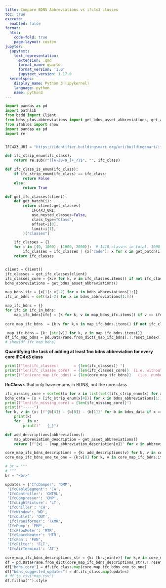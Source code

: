 ```yaml
---
title: Compare BDNS Abbreviations vs ifc4x3 classes
toc: true
execute: 
  enabled: false
format:
  html:
    code-fold: true
    page-layout: custom
jupyter:
  jupytext:
    text_representation:
      extension: .qmd
      format_name: quarto
      format_version: '1.0'
      jupytext_version: 1.17.0
  kernelspec:
    display_name: Python 3 (ipykernel)
    language: python
    name: python3
---
```

```python
import pandas as pd
import pathlib
from bsdd import Client
from bdns_plus.abbreviations import get_bdns_asset_abbreviations, get_asset_abbreviations_enum, get_asset_abbreviations
from itables import show
import pandas as pd
import re


IFC4X3_URI = "https://identifier.buildingsmart.org/uri/buildingsmart/ifc/4.3"

def ifc_strip_enum(ifc_class):
    return re.sub(r"([A-Z0-9_]+_?)$", "", ifc_class) 

def ifc_class_is_enum(ifc_class):
    if ifc_strip_enum(ifc_class) == ifc_class:
        return False
    else:
        return True

def get_ifc_classes(client):
    def get_batch(i):
        return client.get_classes(
            IFC4X3_URI,
            use_nested_classes=False,
            class_type="Class",
            offset=i[0],
            limit=i[1],
        )["classes"]

    ifc_classes = {}
    for i in [(0, 1000), (1000, 2000)]:  # 1418 classes in total. 1000 max request limit
        ifc_classes = ifc_classes | {x["code"]: x for x in get_batch(i)}
    return ifc_classes


client = Client()
ifc_classes = get_ifc_classes(client)
ifc_classes_core = {k:v for k, v in ifc_classes.items() if not ifc_class_is_enum(k)}
bdns_abbreviations = get_bdns_asset_abbreviations()

map_bdns_ifc = {x[1]: x[-2] for x in bdns_abbreviations[1:]}
ifc_in_bdns = set([x[-2] for x in bdns_abbreviations[1:]])

map_ifc_bdns = {}
for ifc in ifc_in_bdns:
    map_ifc_bdns[ifc] = [k for k, v in map_bdns_ifc.items() if v == ifc]
    
core_map_ifc_bdns  = {k:v for k,v in map_ifc_bdns.items() if not ifc_class_is_enum(k)}

_map_ifc_bdns = {k: [str(v)] for k, v in map_ifc_bdns.items()}
df_ifc_map_bdns = pd.DataFrame.from_dict(_map_ifc_bdns).T.reset_index().rename(columns={"index":"ifc4_3", 0:"bdns_abbreviation"})
# show(df_ifc_map_bdns)
```

**Quantifying the task of adding at least 1no bdns abbreviation for every core IFC4x3 class**

```python
print(f"len(ifc_classes)       = {len(ifc_classes)} ")
print(f"len(ifc_classes_core)  = {len(ifc_classes_core)}  (i.e. without the enum, e.g. IfcValve)")
print(f"len(core_map_ifc_bdns) = {len(core_map_ifc_bdns)}   (i.e. number of core Ifc classes with at least 1no mapping to an abbreviation)")
```

**IfcClass**'s that only have enums in BDNS, not the core class

```python
ifc_missing_core = sorted([x for x in list(set([ifc_strip_enum(x) for x in ifc_in_bdns])) if x not in core_map_ifc_bdns])
bdns_data = [x + [ifc_strip_enum(x[4])] for x in bdns_abbreviations[1:]] # add ifc core col
print(f"len(ifc_missing_core) = {len(ifc_missing_core)}")
print(f"-----")
for k, v in {x: [f"{b[4]} - {b[0]} - {b[1]}" for b in bdns_data if x == b[6]] for x in ifc_missing_core}.items():
    print(k)
    for _ in v:
        print(f"   {_}")
```

```python
def add_descriptions(abbreviations):
    map_abbreviation_description = get_asset_abbreviations()
    return [f"{x} - {map_abbreviation_description[x]}" for x in abbreviations]

core_map_ifc_bdns_descriptions = {k: add_descriptions(v) for k, v in core_map_ifc_bdns.items()}
core_map_ifc_bdns_one_to_one = {k:v[0] for k, v in core_map_ifc_bdns.items() if len(v) == 1}

# br = """
# """
br = "<br>"

updates = {'IfcDamper': 'DMP',
 'IfcCableSegment': 'CA',
 'IfcController': 'CNTRL',
 'IfcCompressor': 'CMP',
 'IfcLightFixture': 'LT',
 'IfcChiller': 'CH',
 'IfcWindow': 'WD',
 'IfcOutlet': 'OUT',
 'IfcTransformer': 'TXMR',
 'IfcPump': 'PMP',
 'IfcFlowMeter': 'MTR',
 'IfcSpaceHeater': 'HTR',
 'IfcFan': 'FAN',
 'IfcFilter': 'FLT',
 'IfcAirTerminal': 'AT'}

core_map_ifc_bdns_descriptions_str = {k: [br.join(v)] for k,v in core_map_ifc_bdns_descriptions.items()}
df = pd.DataFrame.from_dict(core_map_ifc_bdns_descriptions_str).T.reset_index().rename(columns={"index":"ifc_class", 0: "bdns_options"})
df["bdns_core"] = df.ifc_class.map(core_map_ifc_bdns_one_to_one)
df["bdns_suggested_updates"] = df.ifc_class.map(updates)
# df.to_csv("map.csv")
df.fillna("").style
```
